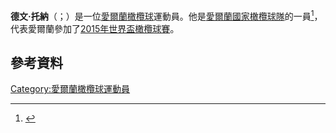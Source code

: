 {{expand|time=2015-11-22T03:10:08+00:00}}
'''德文·托納'''（{{lang-en|Devin Toner}}；{{bd|1986年|6月29日}}）是一位[[愛爾蘭|愛爾蘭]][[橄欖球|橄欖球]]運動員。他是[[愛爾蘭國家橄欖球隊|愛爾蘭國家橄欖球隊]]的一員<ref>{{cite web|url=http://www.rte.ie/sport/rugby/2010/1109/ireland.html |title=Ireland make 11 changes for clash with Samoa |date=2010-11-09 |work=RTÉ Sport |accessdate=2010-11-09 |deadurl=yes |archiveurl=https://web.archive.org/web/20101110130853/http://www.rte.ie/sport/rugby/2010/1109/ireland.html |archivedate=2010-11-10 }}</ref>，代表愛爾蘭參加了[[2015年世界盃橄欖球賽|2015年世界盃橄欖球賽]]。
==參考資料==
{{Reflist}}
[[Category:愛爾蘭橄欖球運動員|Category:愛爾蘭橄欖球運動員]]